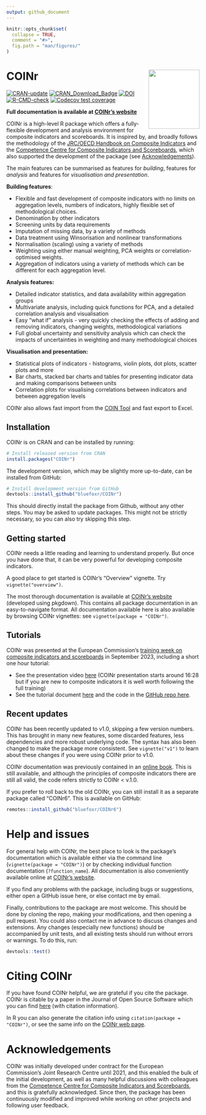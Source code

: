 ```yaml
---
output: github_document
---
```


<!-- README.md is generated from README.Rmd. Please edit that file -->

```r
knitr::opts_chunk$set(
  collapse = TRUE,
  comment = "#>",
  fig.path = "man/figures/"
)
```

# COINr <img src="man/figures/COINr_logo.png" width="133px" height="154px" align="right" style="padding-left:10px;background-color:white;" />

<!-- badges: start -->
[![CRAN-update](https://www.r-pkg.org/badges/version-ago/COINr)](https://cran.r-project.org/package=COINr)
[![CRAN\_Download\_Badge](http://cranlogs.r-pkg.org/badges/COINr)](https://CRAN.R-project.org/package=COINr)
[![DOI](https://joss.theoj.org/papers/10.21105/joss.04567/status.svg)](https://doi.org/10.21105/joss.04567)
[![R-CMD-check](https://github.com/bluefoxr/COINr/actions/workflows/R-CMD-check.yaml/badge.svg)](https://github.com/bluefoxr/COINr/actions/workflows/R-CMD-check.yaml)
[![Codecov test coverage](https://codecov.io/gh/bluefoxr/COINr/branch/master/graph/badge.svg)](https://app.codecov.io/gh/bluefoxr/COINr?branch=master)
<!-- badges: end -->

**Full documentation is available at [COINr’s website](https://bluefoxr.github.io/COINr/)**

COINr is a high-level R package which offers a fully-flexible development and analysis environment for composite indicators and scoreboards. It is inspired by, and broadly follows the methodology of the [JRC/OECD Handbook on Composite Indicators](https://publications.jrc.ec.europa.eu/repository/handle/JRC47008) and the [Competence Centre for Composite Indicators and Scoreboards](https://knowledge4policy.ec.europa.eu/composite-indicators_en), which also supported the development of the package (see [Acknowledgements]).

The main features can be summarised as features for *building*, features for *analysis* and features for *visualisation and presentation*.

**Building features**:

* Flexible and fast development of composite indicators with no limits on aggregation levels, numbers of indicators, highly flexible set of methodological choices.
* Denomination by other indicators
* Screening units by data requirements
* Imputation of missing data, by a variety of methods
* Data treatment using Winsorisation and nonlinear transformations
* Normalisation (scaling) using a variety of methods 
* Weighting using either manual weighting, PCA weights or correlation-optimised weights.
* Aggregation of indicators using a variety of methods which can be different for each aggregation level.

**Analysis features:**

* Detailed indicator statistics, and data availability within aggregation groups
* Multivariate analysis, including quick functions for PCA, and a detailed correlation analysis and visualisation
* Easy "what if" analysis - very quickly checking the effects of adding and removing indicators, changing weights, methodological variations
* Full global uncertainty and sensitivity analysis which can check the impacts of uncertainties in weighting and many methodological choices

**Visualisation and presentation:**

* Statistical plots of indicators - histograms, violin plots, dot plots, scatter plots and more
* Bar charts, stacked bar charts and tables for presenting indicator data and making comparisons between units
* Correlation plots for visualising correlations between indicators and between aggregation levels

COINr also allows fast import from the [COIN Tool](https://knowledge4policy.ec.europa.eu/composite-indicators/coin-tool_en) and fast export to Excel.

## Installation

COINr is on CRAN and can be installed by running:

```r
# Install released version from CRAN
install.packages("COINr")
```

The development version, which may be slightly more up-to-date, can be installed from GitHub:

```r
# Install development version from GitHub
devtools::install_github("bluefoxr/COINr")
```

This should directly install the package from Github, without any other steps. You may be asked to update packages. This might not be strictly necessary, so you can also try skipping this step.

## Getting started

COINr needs a little reading and learning to understand properly. But once you have done that, it can be very powerful for developing composite indicators.

A good place to get started is COINr's "Overview" vignette. Try `vignette("overview")`.

The most thorough documentation is available at [COINr's website](https://bluefoxr.github.io/COINr/) (developed using pkgdown). This contains all package documentation in an easy-to-navigate format. All documentation available here is also available by browsing COINr vignettes: see `vignette(package = "COINr")`.

## Tutorials

COINr was presented at the European Commission's [training week on composite indicators and scoreboards](https://knowledge4policy.ec.europa.eu/composite-indicators/2023-jrc-week-composite-indicators-scoreboards_en#videos) in September 2023, including a short one hour tutorial:

- See the presentation video [here](https://webcast.ec.europa.eu/2023-jrc-week-on-composite-indicators-and-scoreboards-2023-09-28) (COINr presentation starts around 16:28 but if you are new to composite indicators it is well worth following the full training)
- See the tutorial document [here](https://bluefoxr.github.io/COINr-Demo-2023/COINr_demo.html) and the code in the [GitHub repo here](https://github.com/bluefoxr/COINr-Demo-2023).

## Recent updates

COINr has been recently updated to v1.0, skipping a few version numbers. This has brought in many new features, some discarded features, less dependencies and more robust underlying code. The syntax has also been changed to make the package more consistent. See `vignette("v1")` to learn about these changes if you were using COINr prior to v1.0.

COINr documentation was previously contained in an [online book](https://bluefoxr.github.io/COINrDoc/). This is still available, and although the principles of composite indicators there are still all valid, the code refers strictly to COINr < v.1.0.

If you prefer to roll back to the old COINr, you can still install it as a separate package called "COINr6". This is available on GitHub:

```r
remotes::install_github("bluefoxr/COINr6")
```

# Help and issues

For general help with COINr, the best place to look is the package's documentation which is available either via the command line (`vignette(package = "COINr")`) or by checking individual function documentation (`?function_name`). All documentation is also conveniently available online at [COINr's website](https://bluefoxr.github.io/COINr/).

If you find any problems with the package, including bugs or suggestions, either open a GitHub issue here, or else contact me by email.

Finally, contributions to the package are most welcome. This should be done by cloning the repo, making your modifications, and then opening a pull request. You could also contact me in advance to discuss changes and extensions. Any changes (especially new functions) should be accompanied by unit tests, and all existing tests should run without errors or warnings. To do this, run:

```r
devtools::test()
```

# Citing COINr

If you have found COINr helpful, we are grateful if you cite the package. COINr is citable by a paper in the Journal of Open Source Software which you can find [here](https://joss.theoj.org/papers/10.21105/joss.04567) (with citation information).

In R you can also generate the citation info using `citation(package = "COINr")`, or see the same info on the [COINr web page](https://bluefoxr.github.io/COINr/authors.html#citation).

# Acknowledgements

COINr was initially developed under contract for the European Commission's Joint Research Centre until 2021, and this enabled the bulk of the initial development, as well as many helpful discussions with colleagues from the [Competence Centre for Composite Indicators and Scoreboards](https://knowledge4policy.ec.europa.eu/composite-indicators_en), and this is gratefully acknowledged. Since then, the package has been continuously modified and improved while working on other projects and following user feedback.
